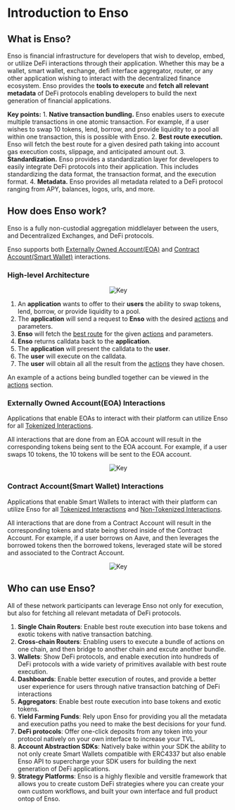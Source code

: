 

# Introduction to Enso

## What is Enso?

Enso is financial infrastructure for developers that wish to develop, embed, or utilize DeFi interactions through their application.  Whether this may be a wallet, smart wallet, exchange, defi interface aggregator, router, or any other application wishing to interact with the decentralized finance ecosystem. Enso provides the **tools to execute** and **fetch all relevant metadata** of DeFi protocols enabling developers to build the next generation of financial applications.

**Key points:**
    1. **Native transaction bundling.**  Enso enables users to execute multiple transactions in one atomic transaction.  For example, if a user wishes to swap 10 tokens, lend, borrow, and provide liquidity to a pool all within one transaction, this is possible with Enso.
    2. **Best route execution.**  Enso will fetch the best route for a given desired path taking into account gas execution costs, slippage, and anticipated amount out.
    3. **Standardization.**  Enso provides a standardization layer for developers to easily integrate DeFi protocols into their application.  This includes standardizing the data format, the transaction format, and the execution format.
    4. **Metadata.** Enso provides all metadata related to a DeFi protocol ranging from APY, balances, logos, urls, and more.


## How does Enso work?

Enso is a fully non-custodial aggregation middlelayer between the users, and Decentralized Exchanges, and DeFi protocols.  

Enso supports both [Externally Owned Account(EOA)](https://ethereum.org/en/developers/docs/accounts/#types-of-account) and [Contract Account(Smart Wallet)](https://ethereum.org/en/developers/docs/accounts/#types-of-account) interactions.

### High-level Architecture

<center><Image src={overview_img} alt="Key" width={500} height={500} /></center>

1. An **application** wants to offer to their **users** the ability to swap tokens, lend, borrow, or provide liquidity to a pool. 
2. The **application** will send a request to **Enso** with the desired [actions](../background/actions.mdx) and parameters.
3. **Enso** will fetch the [best route](TODO-add) for the given [actions](../background/actions.mdx) and parameters.
4. **Enso** returns calldata back to the **application**.
5. The **application** will present the calldata to the **user**.
6. The **user** will execute on the calldata.
7. The **user** will obtain all all the result from the [actions](../background/actions.mdx) they have chosen.

An example of a actions being bundled together can be viewed in the [actions](../background/actions.mdx) section.

### Externally Owned Account(EOA) Interactions

Applications that enable EOAs to interact with their platform can utilize Enso for all [Tokenized Interactions](../background/tokenizedVsNonTokenized/tokenized.mdx).

All interactions that are done from an EOA account will result in the corresponding tokens being sent to the EOA account.  For example, if a user swaps 10 tokens, the 10 tokens will be sent to the EOA account.

<center><Image src={eoa_img} alt="Key" width={500} height={500} /></center>



### Contract Account(Smart Wallet) Interactions

Applications that enable Smart Wallets to interact with their platform can utilize Enso for all [Tokenized Interactions](../background/tokenizedVsNonTokenized/tokenized.mdx) and [Non-Tokenized Interactions](../background/tokenizedVsNonTokenized/nonTokenized.mdx).

All interactions that are done from a Contract Account will result in the corresponding tokens and state being stored inside of the Contract Account.  For example, if a user borrows on Aave, and then leverages the borrowed tokens then the borrowed tokens, leveraged state will be stored and associated to the Contract Account.

<center><Image src={smart_img} alt="Key" width={500} height={500} /></center>


## Who can use Enso?

All of these network participants can leverage Enso not only for execution, but also for fetching all relevant metadata of DeFi protocols.

1. **Single Chain Routers**: Enable best route execution into base tokens and exotic tokens with native transaction batching.  
2. **Cross-chain Routers**: Enabling users to execute a bundle of actions on one chain, and then bridge to another chain and excute another bundle.
3. **Wallets**: Show DeFi protocols, and enable execution into hundreds of DeFi protocols with a wide variety of primitives available with best route execution.
4. **Dashboards**:  Enable better execution of routes, and provide a better user experience for users through native transaction batching of DeFi interactions
5. **Aggregators**:  Enable best route execution into base tokens and exotic tokens.
6. **Yield Farming Funds**: Rely upon Enso for providing you all the metadata and execution paths you need to make the best decisions for your fund.
7. **DeFi protocols**: Offer one-click deposits from any token into your protocol natively on your own interface to increase your TVL.
8. **Account Abstraction SDKs**: Natively bake within your SDK the ability to not only create Smart Wallets compatible with ERC4337 but also enable Enso API to supercharge your SDK users for building the next generation of DeFi applications.
9. **Strategy Platforms**: Enso is a highly flexible and versitle framework that allows you to create custom DeFi strategies where you can create your own custom workflows, and built your own interface and full product ontop of Enso.